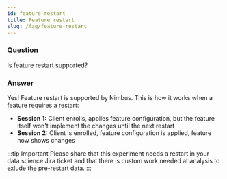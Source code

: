 ```yaml
---
id: feature-restart 
title: Feature restart
slug: /faq/feature-restart
---
```


### Question
Is feature restart supported?

### Answer

Yes! Feature restart is supported by Nimbus. This is how it works when a feature requires a restart:
* **Session 1:** Client enrolls, applies feature configuration, but the feature itself won't implement the changes until the next restart
* **Session 2:** Client is enrolled, feature configuration is applied, feature now shows changes

:::tip Important
Please share that this experiment needs a restart in your data science Jira ticket and that there is custom work needed at analysis to exlude the pre-restart data.
:::
